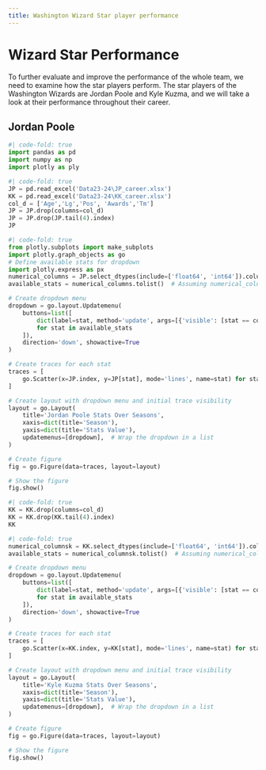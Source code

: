 ```yaml
---
title: Washington Wizard Star player performance
---
```


# Wizard Star Performance

To further evaluate and improve the performance of the whole team, we need to examine how the star players perform. The star players of the Washington Wizards are Jordan Poole and Kyle Kuzma, and we will take a look at their performance throughout their career.

## Jordan Poole

```python
#| code-fold: true
import pandas as pd
import numpy as np
import plotly as ply
```

```python
#| code-fold: true
JP = pd.read_excel('Data23-24\JP_career.xlsx')
KK = pd.read_excel('Data23-24\KK_career.xlsx')
col_d = ['Age','Lg','Pos', 'Awards','Tm']
JP = JP.drop(columns=col_d)
JP = JP.drop(JP.tail(4).index)
JP
```

```python
#| code-fold: true
from plotly.subplots import make_subplots
import plotly.graph_objects as go
# Define available stats for dropdown
import plotly.express as px
numerical_columns = JP.select_dtypes(include=['float64', 'int64']).columns
available_stats = numerical_columns.tolist()  # Assuming numerical_columns is a pandas Index or Series

# Create dropdown menu
dropdown = go.layout.Updatemenu(
    buttons=list([
        dict(label=stat, method='update', args=[{'visible': [stat == col for col in numerical_columns]}])
        for stat in available_stats
    ]),
    direction='down', showactive=True
)

# Create traces for each stat
traces = [
    go.Scatter(x=JP.index, y=JP[stat], mode='lines', name=stat) for stat in available_stats
]

# Create layout with dropdown menu and initial trace visibility
layout = go.Layout(
    title='Jordan Poole Stats Over Seasons',
    xaxis=dict(title='Season'),
    yaxis=dict(title='Stats Value'),
    updatemenus=[dropdown],  # Wrap the dropdown in a list
)

# Create figure
fig = go.Figure(data=traces, layout=layout)

# Show the figure
fig.show()
```



```python
#| code-fold: true
KK = KK.drop(columns=col_d)
KK = KK.drop(KK.tail(4).index)
KK

```
```python
#| code-fold: true
numerical_columnsk = KK.select_dtypes(include=['float64', 'int64']).columns
available_stats = numerical_columnsk.tolist()  # Assuming numerical_columns is a pandas Index or Series

# Create dropdown menu
dropdown = go.layout.Updatemenu(
    buttons=list([
        dict(label=stat, method='update', args=[{'visible': [stat == col for col in numerical_columnsk]}])
        for stat in available_stats
    ]),
    direction='down', showactive=True
)

# Create traces for each stat
traces = [
    go.Scatter(x=KK.index, y=KK[stat], mode='lines', name=stat) for stat in available_stats
]

# Create layout with dropdown menu and initial trace visibility
layout = go.Layout(
    title='Kyle Kuzma Stats Over Seasons',
    xaxis=dict(title='Season'),
    yaxis=dict(title='Stats Value'),
    updatemenus=[dropdown],  # Wrap the dropdown in a list
)

# Create figure
fig = go.Figure(data=traces, layout=layout)

# Show the figure
fig.show()
```


